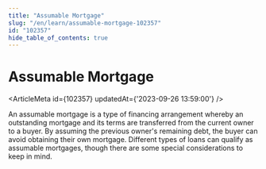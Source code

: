 ```yaml
---
title: "Assumable Mortgage"
slug: "/en/learn/assumable-mortgage-102357"
id: "102357"
hide_table_of_contents: true
---
```



# Assumable Mortgage

<ArticleMeta id={102357} updatedAt={'2023-09-26 13:59:00'} />
<div className='border-solid border-b border-t-0 my-4 border-[var(--ifm-color-gray-300)]' />

An assumable mortgage is a type of financing arrangement whereby an outstanding mortgage and its terms are transferred from the current owner to a buyer. By assuming the previous owner's remaining debt, the buyer can avoid obtaining their own mortgage. Different types of loans can qualify as assumable mortgages, though there are some special considerations to keep in mind.

